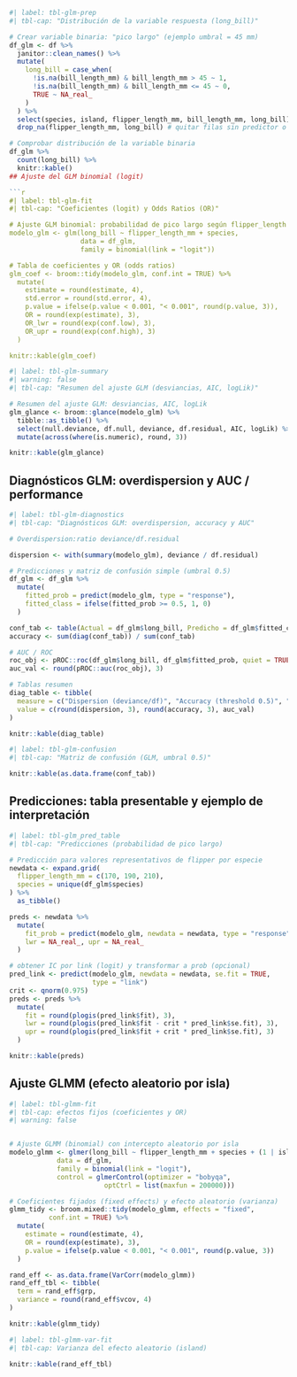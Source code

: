 ```r
#| label: tbl-glm-prep
#| tbl-cap: "Distribución de la variable respuesta (long_bill)"

# Crear variable binaria: "pico largo" (ejemplo umbral = 45 mm)
df_glm <- df %>%
  janitor::clean_names() %>%
  mutate(
    long_bill = case_when(
      !is.na(bill_length_mm) & bill_length_mm > 45 ~ 1,
      !is.na(bill_length_mm) & bill_length_mm <= 45 ~ 0,
      TRUE ~ NA_real_
    )
  ) %>%
  select(species, island, flipper_length_mm, bill_length_mm, long_bill) %>%
  drop_na(flipper_length_mm, long_bill) # quitar filas sin predictor o respuesta

# Comprobar distribución de la variable binaria
df_glm %>% 
  count(long_bill) %>% 
  knitr::kable()
## Ajuste del GLM binomial (logit)

```r
#| label: tbl-glm-fit
#| tbl-cap: "Coeficientes (logit) y Odds Ratios (OR)"

# Ajuste GLM binomial: probabilidad de pico largo según flipper_length y especie
modelo_glm <- glm(long_bill ~ flipper_length_mm + species,
                  data = df_glm,
                  family = binomial(link = "logit"))

# Tabla de coeficientes y OR (odds ratios)
glm_coef <- broom::tidy(modelo_glm, conf.int = TRUE) %>%
  mutate(
    estimate = round(estimate, 4),
    std.error = round(std.error, 4),
    p.value = ifelse(p.value < 0.001, "< 0.001", round(p.value, 3)),
    OR = round(exp(estimate), 3),
    OR_lwr = round(exp(conf.low), 3),
    OR_upr = round(exp(conf.high), 3)
  )

knitr::kable(glm_coef)

```
```r
#| label: tbl-glm-summary
#| warning: false
#| tbl-cap: "Resumen del ajuste GLM (desviancias, AIC, logLik)"

# Resumen del ajuste GLM: desviancias, AIC, logLik
glm_glance <- broom::glance(modelo_glm) %>%
  tibble::as_tibble() %>%
  select(null.deviance, df.null, deviance, df.residual, AIC, logLik) %>%
  mutate(across(where(is.numeric), round, 3))

knitr::kable(glm_glance)

```
## Diagnósticos GLM: overdispersion y AUC / performance

```r
#| label: tbl-glm-diagnostics
#| tbl-cap: "Diagnósticos GLM: overdispersion, accuracy y AUC"

# Overdispersion:ratio deviance/df.residual

dispersion <- with(summary(modelo_glm), deviance / df.residual)

# Predicciones y matriz de confusión simple (umbral 0.5)
df_glm <- df_glm %>%
  mutate(
    fitted_prob = predict(modelo_glm, type = "response"),
    fitted_class = ifelse(fitted_prob >= 0.5, 1, 0)
  )

conf_tab <- table(Actual = df_glm$long_bill, Predicho = df_glm$fitted_class)
accuracy <- sum(diag(conf_tab)) / sum(conf_tab)

# AUC / ROC
roc_obj <- pROC::roc(df_glm$long_bill, df_glm$fitted_prob, quiet = TRUE)
auc_val <- round(pROC::auc(roc_obj), 3)

# Tablas resumen
diag_table <- tibble(
  measure = c("Dispersion (deviance/df)", "Accuracy (threshold 0.5)", "AUC"),
  value = c(round(dispersion, 3), round(accuracy, 3), auc_val)
)

knitr::kable(diag_table)
```

```r
#| label: tbl-glm-confusion
#| tbl-cap: "Matriz de confusión (GLM, umbral 0.5)"

knitr::kable(as.data.frame(conf_tab))

```

## Predicciones: tabla presentable y ejemplo de interpretación

```r
#| label: tbl-glm_pred_table
#| tbl-cap: "Predicciones (probabilidad de pico largo)                            por flipper_length y especie"

# Predicción para valores representativos de flipper por especie
newdata <- expand.grid(
  flipper_length_mm = c(170, 190, 210),
  species = unique(df_glm$species)
) %>%
  as_tibble()

preds <- newdata %>%
  mutate(
    fit_prob = predict(modelo_glm, newdata = newdata, type = "response"),
    lwr = NA_real_, upr = NA_real_
  )

# obtener IC por link (logit) y transformar a prob (opcional)
pred_link <- predict(modelo_glm, newdata = newdata, se.fit = TRUE, 
                     type = "link")
crit <- qnorm(0.975)
preds <- preds %>%
  mutate(
    fit = round(plogis(pred_link$fit), 3),
    lwr = round(plogis(pred_link$fit - crit * pred_link$se.fit), 3),
    upr = round(plogis(pred_link$fit + crit * pred_link$se.fit), 3)
  )

knitr::kable(preds)

```

## Ajuste GLMM (efecto aleatorio por isla)

```r
#| label: tbl-glmm-fit
#| tbl-cap: efectos fijos (coeficientes y OR)
#| warning: false


# Ajuste GLMM (binomial) con intercepto aleatorio por isla
modelo_glmm <- glmer(long_bill ~ flipper_length_mm + species + (1 | island),
            data = df_glm,
            family = binomial(link = "logit"),
            control = glmerControl(optimizer = "bobyqa", 
                        optCtrl = list(maxfun = 200000)))

# Coeficientes fijados (fixed effects) y efecto aleatorio (varianza)
glmm_tidy <- broom.mixed::tidy(modelo_glmm, effects = "fixed", 
          conf.int = TRUE) %>%
  mutate(
    estimate = round(estimate, 4),
    OR = round(exp(estimate), 3),
    p.value = ifelse(p.value < 0.001, "< 0.001", round(p.value, 3))
  )

rand_eff <- as.data.frame(VarCorr(modelo_glmm))
rand_eff_tbl <- tibble(
  term = rand_eff$grp,
  variance = round(rand_eff$vcov, 4)
)

knitr::kable(glmm_tidy)

```

```r
#| label: tbl-glmm-var-fit
#| tbl-cap: Varianza del efecto aleatorio (island)

knitr::kable(rand_eff_tbl)
```
